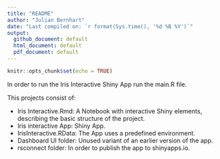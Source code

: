 ```yaml
---
title: "README"
author: "Julian Bernhart"
date: "Last compiled on: `r format(Sys.time(), '%d %B %Y')`"
output:
  github_document: default
  html_document: default
  pdf_document: default
---
```


```r
knitr::opts_chunk$set(echo = TRUE)
```

In order to run the Iris Interactive Shiny App run the main.R file.

This projects consist of:

* Iris Interactive.Rmd: A Notebook with interactive Shiny elements, describing the basic structure of the project.
* Iris interactive App: Shiny App.
* IrisInteractive.RData: The App uses a predefined environment.
* Dashboard UI folder: Unused variant of an earlier version of the app.
* rsconnect folder: In order to publish the app to shinyapps.io.
